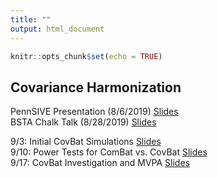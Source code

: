 ```yaml
---
title: ""
output: html_document
---
```


```r
knitr::opts_chunk$set(echo = TRUE)
```

## Covariance Harmonization
PennSIVE Presentation (8/6/2019) [Slides](Covariance_Harmonization_PennSIVE_Presentation.html)  
BSTA Chalk Talk (8/28/2019) [Slides](Covariance_Harmonization_Chalk_Talk.html)  

9/3: Initial CovBat Simulations [Slides](9-3_CovBat_Simulations.html)  
9/10: Power Tests for ComBat vs. CovBat [Slides](9-3_CovBat_Simulations.html)  
9/17: CovBat Investigation and MVPA [Slides](9-17-CovBat-Power-and-Multilevel.html)  
